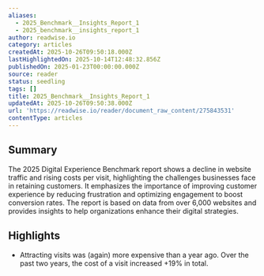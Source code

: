 ```yaml
---
aliases:
  - 2025_Benchmark__Insights_Report_1
  - 2025_benchmark__insights_report_1
author: readwise.io
category: articles
createdAt: 2025-10-26T09:50:18.000Z
lastHighlightedOn: 2025-10-14T12:48:32.856Z
publishedOn: 2025-01-23T00:00:00.000Z
source: reader
status: seedling
tags: []
title: 2025_Benchmark__Insights_Report_1
updatedAt: 2025-10-26T09:50:38.000Z
url: 'https://readwise.io/reader/document_raw_content/275843531'
contentType: articles
---
```

## Summary

The 2025 Digital Experience Benchmark report shows a decline in website traffic and rising costs per visit, highlighting the challenges businesses face in retaining customers. It emphasizes the importance of improving customer experience by reducing frustration and optimizing engagement to boost conversion rates. The report is based on data from over 6,000 websites and provides insights to help organizations enhance their digital strategies.

## Highlights

- Attracting visits was (again) more expensive than a year ago. Over the past two years, the cost of a visit increased +19% in total.
